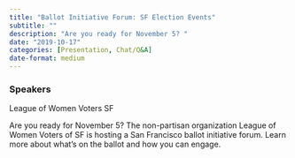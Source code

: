 ```yaml
---
title: "Ballot Initiative Forum: SF Election Events"
subtitle: ""
description: "Are you ready for November 5? "
date: "2019-10-17"
categories: [Presentation, Chat/Q&A]
date-format: medium 
---
```


### Speakers  
League of Women Voters SF

Are you ready for November 5? The non-partisan organization League of Women Voters of SF is hosting a San Francisco ballot initiative forum. Learn more about what’s on the ballot and how you can engage.

